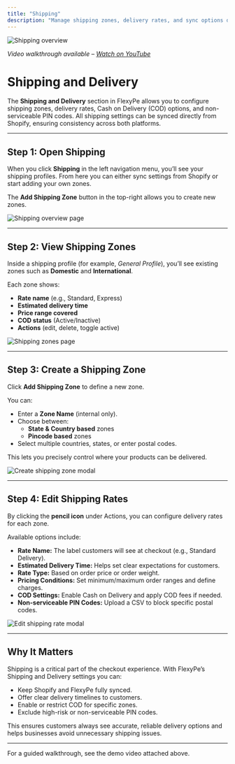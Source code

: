 ```yaml
---
title: "Shipping"
description: "Manage shipping zones, delivery rates, and sync options directly within FlexyPe."
---
```


<img
  className="rounded-lg"
  src="/images/shipping/image.png"
  alt="Shipping overview"
/>

*Video walkthrough available – [Watch on YouTube](https://youtu.be/AsW8-Ia0FtY)*

# Shipping and Delivery

The **Shipping and Delivery** section in FlexyPe allows you to configure shipping zones, delivery rates, Cash on Delivery (COD) options, and non-serviceable PIN codes. All shipping settings can be synced directly from Shopify, ensuring consistency across both platforms.

---

## Step 1: Open Shipping

When you click **Shipping** in the left navigation menu, you’ll see your shipping profiles. From here you can either sync settings from Shopify or start adding your own zones.  

The **Add Shipping Zone** button in the top-right allows you to create new zones.  

<img
  className="rounded-lg"
  src="/images/shipping/image.png"
  alt="Shipping overview page"
/>

---

## Step 2: View Shipping Zones

Inside a shipping profile (for example, *General Profile*), you’ll see existing zones such as **Domestic** and **International**.  

Each zone shows:  
- **Rate name** (e.g., Standard, Express)  
- **Estimated delivery time**  
- **Price range covered**  
- **COD status** (Active/Inactive)  
- **Actions** (edit, delete, toggle active)  

<img
  className="rounded-lg"
  src="/images/shipping/image2.png"
  alt="Shipping zones page"
/>

---

## Step 3: Create a Shipping Zone

Click **Add Shipping Zone** to define a new zone.  

You can:  
- Enter a **Zone Name** (internal only).  
- Choose between:  
  - **State & Country based** zones  
  - **Pincode based** zones  
- Select multiple countries, states, or enter postal codes.  

This lets you precisely control where your products can be delivered.  

<img
  className="rounded-lg"
  src="/images/shipping/image3.png"
  alt="Create shipping zone modal"
/>

---

## Step 4: Edit Shipping Rates

By clicking the **pencil icon** under Actions, you can configure delivery rates for each zone.  

Available options include:  
- **Rate Name:** The label customers will see at checkout (e.g., Standard Delivery).  
- **Estimated Delivery Time:** Helps set clear expectations for customers.  
- **Rate Type:** Based on order price or order weight.  
- **Pricing Conditions:** Set minimum/maximum order ranges and define charges.  
- **COD Settings:** Enable Cash on Delivery and apply COD fees if needed.  
- **Non-serviceable PIN Codes:** Upload a CSV to block specific postal codes.  

<img
  className="rounded-lg"
  src="/images/shipping/image4.png"
  alt="Edit shipping rate modal"
/>

---

## Why It Matters

Shipping is a critical part of the checkout experience. With FlexyPe’s Shipping and Delivery settings you can:  
- Keep Shopify and FlexyPe fully synced.  
- Offer clear delivery timelines to customers.  
- Enable or restrict COD for specific zones.  
- Exclude high-risk or non-serviceable PIN codes.  

This ensures customers always see accurate, reliable delivery options and helps businesses avoid unnecessary shipping issues.  

---

For a guided walkthrough, see the demo video attached above.  
